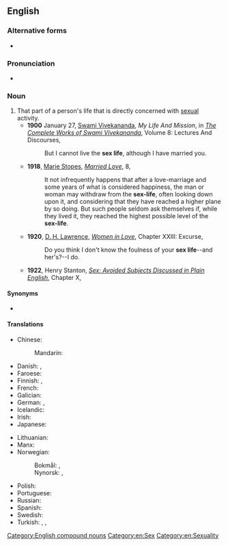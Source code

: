 {{also|sex-life}}

==English==

===Alternative forms===
* {{alt|en|sex-life}}

===Pronunciation===
* {{IPA|en|/ˈsɛksˌlaɪf/}}

===Noun===
{{en-noun|sex lives}}

# That part of a person's life that is directly concerned with [[sexual]] activity.
#* '''1900''' January 27, [[w:Swami Vivekananda|Swami Vivekananda]], ''My Life And Mission'', in ''[[s:The Complete Works of Swami Vivekananda/Volume 8/Lectures And Discourses/My Life And Mission|The Complete Works of Swami Vivekananda]]'', Volume 8: Lectures And Discourses,
#*: But I cannot live the '''sex life''', although I have married you.
#* '''1918''', [[w:Marie Stopes|Marie Stopes]], ''[[s:Married Love/8|Married Love]]'', 8,
#*: It not infrequently happens that after a love-marriage and some years of what is considered happiness, the man or woman may withdraw from the '''sex-life''', often looking down upon it, and considering that they have reached a higher plane by so doing. But such people seldom ask themselves if, while they lived it, they reached the highest possible level of the '''sex-life'''.
#* '''1920''', [[w:D. H. Lawrence|D. H. Lawrence]], ''[[s:Women in Love/Chapter XXIII|Women in Love]]'', Chapter XXIII: Excurse,
#*: Do you think I don't know the foulness of your '''sex life'''--and her's?--I do.
#* '''1922''', Henry Stanton, ''[[s:Sex/Chapter X|Sex: Avoided Subjects Discussed in Plain English]]'', Chapter X,
#*: {{quote|en|In the human animal, speaking in general, these feelings of sympathy (love) and duty are strongly developed in the family connection; that is, they are developed with special strength in those who are most intimately united in '''sex life''', in husband and wife and in children.}}

====Synonyms====
* {{l|en|love life}}

====Translations====
{{trans-top|part of a person's life that is directly concerned with sexual activity}}
* Chinese:
*: Mandarin: {{t+|cmn|性生活|tr=xìngshēnghuó|sc=Hani}}
* Danish: {{t|da|sexliv|n}}, {{t|da|kønsliv|n}}
* Faroese: {{t|fo|kynslív|n}}
* Finnish: {{t|fi|sukupuolielämä}}, {{t|fi|seksielämä}}
* French: {{t|fr|vie sexuelle|f}}
* Galician: {{t|gl|vida sexual|f}}
* German: {{t+|de|Liebesleben|n}}, {{t|de|Sexleben|n}}
* Icelandic: {{t|is|kynlíf|n}}
* Irish: {{t|ga|saol gnéis|m}}
* Japanese: {{t|ja|性生活|tr=せいせいかつ, seiseikatsu|sc=Jpan}}
{{trans-mid}}
* Lithuanian: {{t|lt|lytinis gyvenimas|m}}
* Manx: {{t|gv|bea cheintyssagh|f}}
* Norwegian:
*: Bokmål: {{t|nb|sexliv|n}}, {{t|nb|seksualliv|n}}
*: Nynorsk: {{t|nn|sexliv|n}}, {{t|nn|seksualliv|n}}
* Polish: {{t|pl|życie seksualne|n}}
* Portuguese: {{t|pt|vida sexual|f}}
* Russian: {{t|ru|сексуа́льная жизнь|f|tr=sɛksuálʹnaja žiznʹ}}
* Spanish: {{t|es|vida sexual|f}}
* Swedish: {{t+|sv|sexliv|n}}
* Turkish: {{t|tr|cinsel yaşam}}, {{t|tr|cinsel hayat}}, {{t|tr|seks hayatı}}
{{trans-bottom}}

[[Category:English compound nouns]]
[[Category:en:Sex]]
[[Category:en:Sexuality]]